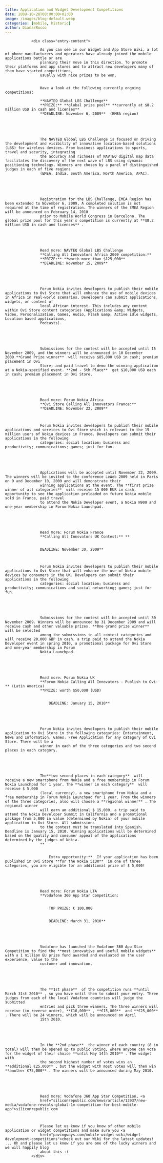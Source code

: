 ```yaml
---
title: Application and Widget Development Competitions
date: 2009-10-28T00:00:00+01:00
image: /images/blog-default.webp
categories: [mobile, historic]
author: Diana/Rocco
---
```


				<div class="entry-content">

					As you can see in our Widget and App Store Wiki, a lot of phone manufacturers and operators have already joined the mobile applications battle or are
					planning their move in this direction. To promote their platforms and app stores and to attract new developers many of them have started competitions,
					usually with nice prizes to be won.
					

					Have a look at the following currently ongoing competitions:

					**NAVTEQ Global LBS Challenge** 
					**PRIZE:** **global prize pool** **currently at $8.2 million USD in cash and licenses** 
					**DEADLINE: November 6, 2009**  (EMEA region)
					


					

					The NAVTEQ Global LBS Challenge is focused on driving the development and visibility of innovative location-based solutions (LBS) for wireless devices. From business applications to sports, travel and security, integrating
					the accuracy and richness of NAVTEQ digital map data facilitates the discovery of the next wave of LBS using dynamic positioning technology. Winners are chosen by a panel of distinguished judges in each of five regions
					(EMEA, India, South America, North America, APAC).
					


					

					Registration for the LBS Challenge, EMEA Region has been extended to November 6, 2009. A completed solution is not required at the time of registration. The winners of the EMEA Region will be announced on February 14, 2010
					prior to Mobile World Congress in Barcelona. The global prize pool for this year’s competition is currently at **$8.2 million USD in cash and licenses** .
					


					

					Read more: NAVTEQ Global LBS Challenge
					**Calling All Innovators Africa 2009 competition:** 
					**PRIZE:** **worth more than $125,000** 
					**DEADLINE: November 15, 2009** 
					


					

					Forum Nokia invites developers to publish their mobile applications to Ovi Store that will enhance the use of mobile devices in Africa in real-world scenarios. Developers can submit applications, widgets, or content of
					local African interest. This includes any content within Ovi Store content categories (Applications &amp; Widgets, Video, Personalization, Games, Audio, Flash &amp; Active idle widgets, Location based applications,
					Podcasts).
					


					

					Submissions for the contest will be accepted until 15 November 2009, and the winners will be announced in 10 December 2009.**Grand Prize winner**  will receive $85,000 USD in cash; premium placement in Ovi
					Store; and paid travel to demo the winning application at a Nokia-specified event. **2nd - 5th Place**  get $10,000 USD each in cash; premium placement in Ovi Store.
					


					

					Read more: Forum Nokia Africa
					**Ovi Store Calling All Innovators France:** 
					**DEADLINE: November 22, 2009** 
					


					Forum Nokia invites developers to publish their mobile applications and services to Ovi Store which is relevant to the 15 million users of Nokia devices in France. Developers can submit their applications in the following
					categories: social location; business and productivity; communications; games; just for fun.
					


					

					Applications will be accepted until November 22, 2009. The winners will be invited to the conference LeWeb 2009 held in Paris on 9 and December 10, 2009 and will demonstrate their
					winning applications at the event. The **first prize winner of all categories**  will receive 15 000 EUR in cash, opportunity to see the application preloaded on future Nokia mobile sold in France, paid travel
					to attend the Nokia Developer event, a Nokia N900 and one-year membership in Forum Nokia Launchpad.
					


					

					Read more: Forum Nokia France
					**Calling All Innovators UK Contest:** **
					

					DEADLINE: November 30, 2009** 
					


					Forum Nokia invites developers to publish their mobile applications to Ovi Store that will enhance the use of Nokia mobile devices by consumers in the UK. Developers can submit their applications in the following
					categories: social location; business and productivity; communications and social networking; games; just for fun.
					


					

					Submissions for the contest will be accepted until 30 November 2009. Winners will be announced by 31 December 2009 and will receive cash and other valuable prizes. **One grand prize winner**  will be selected
					among the submissions in all contest categories and will receive 20,000 GBP in cash, a trip paid to attend the Nokia Developer event in spring 2010, a promotional package for Ovi Store and one-year membership in Forum
					Nokia Launchpad.
					


					

					Read more: Forum Nokia UK
					**Forum Nokia Calling All Innovators - Publish to Ovi: ** (Latin America)
					**PRIZE: worth $50,000 (USD)
						

						DEADLINE: January 15, 2010** 
					


					

					Forum Nokia invites developers to publish their mobile application to Ovi Store in the following categories: Entertainment, News and Information; Games; Free Application for any category of Ovi Store. There will be a
					winner in each of the three categories and two second places in each category.
					


					

					The**two second places in each category**  will receive a new smartphone from Nokia and a free membership in Forum Nokia Launchpad for 1 year. The **winner in each category**  will receive $ 5,000
					(local currency), a new smartphone from Nokia and a free membership in Forum Nokia Launchpad for 1 year. From the winners of the three categories, also will choose a **regional winner** . The regional winner
					will earn an additional $ 15,000, a trip paid to attend the Nokia Developer Summit in California and a promotional package from 5,000 in value (determined by Nokia) of your mobile application in Ovi Store. All submissions
					to the contest must be translated into Spanish. Deadline is January 15, 2010. Winning applications will be determined based on the quality and consumer appeal of the applications determined by the judges of Nokia.
					**
						

						Extra opportunity:**  If your application has been published in Ovi Store **for the Nokia 5130**  in one of three categories, you are eligible for an additional prize of $ 5,000!
					


					

					Read more: Forum Nokia LTA
					**Vodafone 360 App Star Competition:
						

						TOP PRIZE: € 100,000
						

						DEADLINE: March 31, 2010** 
					


					

					Vodafone has launched the Vodafone 360 App Star Competition to find the **most innovative and useful mobile widgets**  with a 1 million EU prize fund awarded and evaluated on the user experience, value to the
					customer and innovation.
					


					

					The **1st phase**  of the competition runs **until March 31st 2010** , so you have until then to submit your entry. Three judges from each of the local Vodafone countries will judge the submitted
					entries and pick three winners. The three winners will receive (in reverse order), **€10,000** , **€15,000**  and **€25,000** . There will be 24 winners, which will be announced on April
					15th 2010.
					


					

					In the **2nd phase**  the winner of each country (8 in total) will then be opened up to public voting, where anyone can vote for the widget of their choice **until May 14th 2010** . The widget with
					the second highest number of votes wins an **additional €25,000** , but the widget with most votes will then win **another €75,000** . The winners will be announced during May 2010.
					


					

					Read more: Vodafone 360 App Star Competition, <a
					href="siliconrepublic.com/news/article/13937/new-media/vodafone-reveals-global-1m-competition-for-best-mobile-app">siliconrepublic.com

					

					Please let us know if you know of other mobile application or widget competitions and make sure you <a
					href="pavingways.com/mobile-widget-wiki/widget-development-competitions">check out our Wiki for the latest updates! ... Oh and please let us know if you are one of the lucky winners and we will happily blog
					about this :)
				</div>

